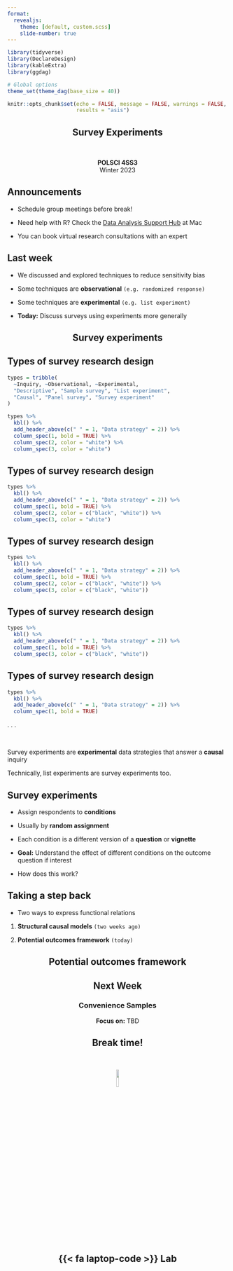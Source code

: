 ```yaml
---
format:
  revealjs:
    theme: [default, custom.scss]
    slide-number: true
---
```


```r
library(tidyverse)
library(DeclareDesign)
library(kableExtra)
library(ggdag)

# Global options
theme_set(theme_dag(base_size = 40))

knitr::opts_chunk$set(echo = FALSE, message = FALSE, warnings = FALSE,
                      results = "asis")
```


::: {style="text-align: center"}
## Survey Experiments {.center background-color="#ac1455"}

&nbsp;

**POLSCI 4SS3**  
Winter 2023
:::

## Announcements {background-color="#8BD3E6"}

- Schedule group meetings before break!

- Need help with R? Check the [Data Analysis Support Hub](https://library.mcmaster.ca/services/dash) at Mac

- You can book virtual research consultations with an expert


## Last week {background-color="#FDBF57"}

- We discussed and explored techniques to reduce sensitivity bias

- Some techniques are **observational** `(e.g. randomized response)`

- Some techniques are **experimental** `(e.g. list experiment)`

- **Today:** Discuss surveys using experiments more generally

::: {style="text-align: center"}
# Survey experiments {background-color="#FDBF57"}
:::

## Types of survey research design

```r
types = tribble(
  ~Inquiry, ~Observational, ~Experimental,
  "Descriptive", "Sample survey", "List experiment",
  "Causal", "Panel survey", "Survey experiment"
)

types %>% 
  kbl() %>% 
  add_header_above(c(" " = 1, "Data strategy" = 2)) %>% 
  column_spec(1, bold = TRUE) %>% 
  column_spec(2, color = "white") %>% 
  column_spec(3, color = "white")
```

## Types of survey research design {visibility="uncounted"}

```r
types %>% 
  kbl() %>% 
  add_header_above(c(" " = 1, "Data strategy" = 2)) %>% 
  column_spec(1, bold = TRUE) %>% 
  column_spec(2, color = c("black", "white")) %>% 
  column_spec(3, color = "white")
```

## Types of survey research design {visibility="uncounted"}

```r
types %>% 
  kbl() %>% 
  add_header_above(c(" " = 1, "Data strategy" = 2)) %>% 
  column_spec(1, bold = TRUE) %>% 
  column_spec(2, color = c("black", "white")) %>% 
  column_spec(3, color = c("black", "white"))
```

## Types of survey research design {visibility="uncounted"}

```r
types %>% 
  kbl() %>% 
  add_header_above(c(" " = 1, "Data strategy" = 2)) %>% 
  column_spec(1, bold = TRUE) %>% 
  column_spec(3, color = c("black", "white"))
```

## Types of survey research design {visibility="uncounted"}

```r
types %>% 
  kbl() %>% 
  add_header_above(c(" " = 1, "Data strategy" = 2)) %>% 
  column_spec(1, bold = TRUE)
```

. . .

&nbsp;

Survey experiments are **experimental** data strategies that answer a **causal** inquiry

::: aside
Technically, list experiments are survey experiments too.
:::

## Survey experiments

::: incremental
- Assign respondents to **conditions**

- Usually by **random assignment**

- Each condition is a different version of a **question** or **vignette**

- **Goal:** Understand the effect of different conditions on the outcome question if interest

- How does this work?

:::

## Taking a step back

::: incremental

- Two ways to express functional relations

1. **Structural causal models** `(two weeks ago)`

2. **Potential outcomes framework** `(today)`

:::

::: {style="text-align: center"}
# Potential outcomes framework {background-color="#FDBF57"}
:::

::: {style="text-align: center"}
## Next Week {.center background-color="#8BD3E6"}
### Convenience Samples

**Focus on:** TBD
:::

::: {style="text-align: center"}
## Break time! {.center background-color="#D2D755"}

&nbsp;

![](figs/panda_dance.gif){fig-align="center" width="10%" height="10%"} 
:::

::: {style="text-align: center"}
## {{< fa laptop-code >}} Lab {.center background-color="#007096"}
:::

